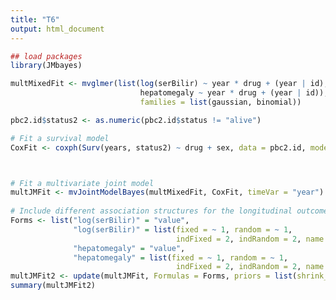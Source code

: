 ```yaml
---
title: "T6"
output: html_document
---
```



```r
## load packages
library(JMbayes)

multMixedFit <- mvglmer(list(log(serBilir) ~ year * drug + (year | id),
                             hepatomegaly ~ year * drug + (year | id)), data = pbc2,
                             families = list(gaussian, binomial))

pbc2.id$status2 <- as.numeric(pbc2.id$status != "alive")

# Fit a survival model
CoxFit <- coxph(Surv(years, status2) ~ drug + sex, data = pbc2.id, model = TRUE)



# Fit a multivariate joint model
multJMFit <- mvJointModelBayes(multMixedFit, CoxFit, timeVar = "year")
    
# Include different association structures for the longitudinal outcomes
Forms <- list("log(serBilir)" = "value",
              "log(serBilir)" = list(fixed = ~ 1, random = ~ 1,
                                     indFixed = 2, indRandom = 2, name = "slope"),
              "hepatomegaly" = "value",
              "hepatomegaly" = list(fixed = ~ 1, random = ~ 1,
                                     indFixed = 2, indRandom = 2, name = "slope"))
multJMFit2 <- update(multJMFit, Formulas = Forms, priors = list(shrink_alphas = TRUE))
summary(multJMFit2)


```
